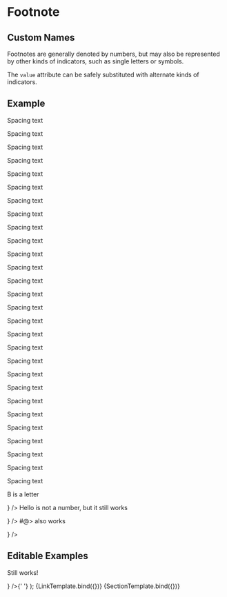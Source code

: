 

<Meta title="Components/Footnote/Advanced" component={FootnoteSection} />

# Footnote

## Custom Names

Footnotes are generally denoted by numbers, but may also be represented by other kinds of indicators, such as single letters or symbols.

The `value` attribute can be safely substituted with alternate kinds of indicators.

## Example

<Canvas>
  <span>
    <FootnoteLink value="B" />
    <p>Spacing text</p>
    <FootnoteLink value="Hello" />
    <p>Spacing text</p>
    <FootnoteLink value="#@>" />
    <p>Spacing text</p>
    <p>Spacing text</p>
    <p>Spacing text</p>
    <p>Spacing text</p>
    <p>Spacing text</p>
    <p>Spacing text</p>
    <p>Spacing text</p>
    <p>Spacing text</p>
    <p>Spacing text</p>
    <p>Spacing text</p>
    <p>Spacing text</p>
    <p>Spacing text</p>
    <p>Spacing text</p>
    <p>Spacing text</p>
    <p>Spacing text</p>
    <p>Spacing text</p>
    <p>Spacing text</p>
    <p>Spacing text</p>
    <p>Spacing text</p>
    <p>Spacing text</p>
    <p>Spacing text</p>
    <p>Spacing text</p>
    <p>Spacing text</p>
    <p>Spacing text</p>
    <p>Spacing text</p>
    <p>Spacing text</p>
    <FootnoteSection>
      <FootnoteSection.Footnote value="B" children={<p>B is a letter</p>} />
      <FootnoteSection.Footnote
        value="Hello"
        children={<p>Hello is not a number, but it still works</p>}
      />
      <FootnoteSection.Footnote value="#@>" children={<p>#@> also works</p>} />
    </FootnoteSection>
  </span>
</Canvas>

## Editable Examples

  <FootnoteSection>
    <FootnoteSection.Footnote {...args} children={<p>Still works!</p>} />{' '}
  </FootnoteSection>
);

<Canvas>
  <Story name="Link Value" args={{ value: 'TRY ME!' }}>
    {LinkTemplate.bind({})}
  </Story>
</Canvas>

<Canvas>
  <Story name="Section Value" args={{ value: '$' }}>
    {SectionTemplate.bind({})}
  </Story>
</Canvas>
